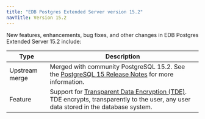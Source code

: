```yaml
---
title: "EDB Postgres Extended Server version 15.2"
navTitle: Version 15.2
---
```


New features, enhancements, bug fixes, and other changes in EDB Postgres Extended Server 15.2 include:

|    Type     |                         Description                         |
| ----------- | ----------------------------------------------------------- |
| Upstream merge | Merged with community PostgreSQL 15.2. See the [PostgreSQL 15 Release Notes](https://www.postgresql.org/docs/15/release-15.html) for more information.                           |                        |
| Feature     | Support for [Transparent Data Encryption (TDE)](/tde/latest). TDE encrypts, transparently to the user, any user data stored in the database system.|


